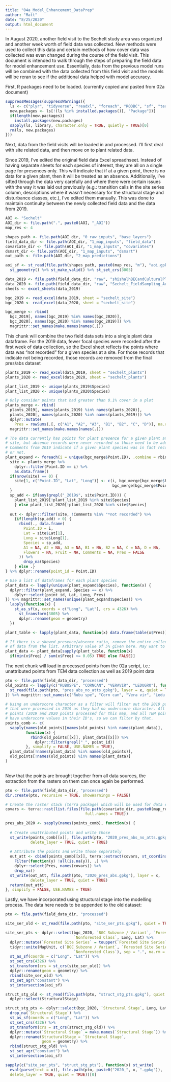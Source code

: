 ```yaml
---
title: "04a_Model_Enhancement_DataPrep"
author: "Matt"
date: "8/25/2020"
output: html_document
---
```


In August 2020, another field visit to the Sechelt study area was organized and another week worth of field data was collected. New methods were used to collect this data and certain methods of how cover data was collected was even changed during the course of the field visit. This document is intended to walk through the steps of preparing the field data for model enhancement use. Essentially, data from the previous model runs will be combined with the data collected from this field visit and the models will be reran to see if the additional data helped with model accuracy.

First, R packages need to be loaded. (currently copied and pasted from 02a document)

```r

suppressMessages(suppressWarnings({
  ls <- c("plyr", "tidyverse", "readxl", "foreach", "RODBC", "sf", "terra")
  new.packages <- ls[!(ls %in% installed.packages()[, "Package"])]
  if(length(new.packages))
    install.packages(new.packages)
  sapply(ls, library, character.only = TRUE, quietly = TRUE)[0]
  rm(ls, new.packages)
}))

```

Next, data from the field visits will be loaded in and processed. I'll first deal with site related data, and then move on to plant related data.

Since 2019, I've edited the original field data Excel spreadhseet. Instead of having separate sheets for each species of interest, they are all on a single page for presences only. This will indicate that if at a given point, there is no data for a given plant, then it will be treated as an absence. Additionally, I've sifted through the data very carefully and where there were certain issues with the way it was laid out previously (e.g.: transition calls in the site series column, descriptions where it wasn't necessary for the structural stage and disturbance classes, etc.), I've edited them manually. This was done to maintain continuity between the newly collected field data and the data from 2019.

```r

AOI <- "Sechelt"
AOI_dir <- file.path(".", paste0(AOI, "_AOI"))
map_res <- 4

shapes_path <- file.path(AOI_dir, "0_raw_inputs", "base_layers")
field_data_dir <- file.path(AOI_dir, "1_map_inputs", "field_data")
covariate_dir <- file.path(AOI_dir, "1_map_inputs", "covariates")
dsmart_dir <- file.path(AOI_dir, "1_map_inputs", "dsmart")
out_path <- file.path(AOI_dir, "2_map_predictions")

aoi_sf <- st_read(file.path(shapes_path, paste0(map_res, "m"), "aoi.gpkg"), quiet = TRUE) %>% 
  st_geometry() %>% st_make_valid() %>% st_set_crs(3005)

```



```r

data_2019 <- file.path(field_data_dir, "raw", "shishalhBECandCulturalPlants_FieldData_2019_EDITS.xlsx")
data_2020 <- file.path(field_data_dir, "raw", "Sechelt_FieldSampling_Aug2020.xlsx")
sheets <- excel_sheets(data_2019)

bgc_2019 <- read_excel(data_2019, sheet = "sechelt_site")
bgc_2020 <- read_excel(data_2020, sheet = "sechelt_site")

bgc_merge <- rbind(
  bgc_2019[, names(bgc_2019) %in% names(bgc_2020)], 
  bgc_2020[, names(bgc_2020) %in% names(bgc_2019)]) %>% 
  magrittr::set_names(make.names(names(.)))

```

This chunk will combine the two field data sets into a single plant data dataframe. For the 2019 data, fewer focal species were recorded after the first week of data collection, so the Excel sheet reflects the points where data was "not recorded" for a given species at a site. For those records that indicate not being recorded, those records are removed from the final pres/abs dataset

```r

plants_2019 <- read_excel(data_2019, sheet = "sechelt_plants")
plants_2020 <- read_excel(data_2020, sheet = "sechelt_plants")

plant_list_2019 <- unique(plants_2019$Species)
plant_list_2020 <- unique(plants_2020$Species)

# Only consider points that had greater than 0.1% cover in a plot
plants_merge <- rbind(
  plants_2019[, names(plants_2019) %in% names(plants_2020)], 
  plants_2020[, names(plants_2020) %in% names(plants_2019)]) %>% 
  dplyr::mutate(
    Pres = rowSums(.[, c("A1", "A2", "A3", "B1", "B2", "C", "D")], na.rm = TRUE) > 0.1) %>% 
  magrittr::set_names(make.names(names(.)))

# The data currently has points for plant presence for a given plant at each 
# site, but absence records were never recorded so those need to be added in.
# Comments from 2019 indicate if a given plant species was in fact recorded there
# or not.
plant_expand <- foreach(i = unique(bgc_merge$Point.ID), .combine = rbind) %do% {
  site <- plants_merge %>% 
    dplyr::filter(Point.ID == i) %>% 
    as.data.frame()
  if(nrow(site) == 0) {
    site[1, c("Point.ID", "Lat", "Long")] <- c(i, bgc_merge[bgc_merge$Point.ID == i, ]$Lat,
                                               bgc_merge[bgc_merge$Point.ID == i, ]$Long)
  }
  sp_add <- if(any(grepl("_2019$", site$Point.ID))) {
    plant_list_2019[!plant_list_2019 %in% site$Species]
    } else plant_list_2020[!plant_list_2020 %in% site$Species]
  
  out <- dplyr::filter(site, !Comments %in% "*not recorded") %>% 
    {if(length(sp_add) > 0) {
      rbind(., data.frame(
        Point.ID = i, 
        Lat = site$Lat[1], 
        Long = site$Long[1], 
        Species = sp_add, 
        A1 = NA, A2 = NA, A3 = NA, B1 = NA, B2 = NA, C = NA, D = NA, 
        Flowers = NA, Fruit = NA, Comments = NA, Pres = FALSE
      )) %>% 
        drop_na(Species)
    } else .}
} %>% dplyr::rename(point_id = Point.ID)

# Use a list of dataframes for each plant species
plant_data <- lapply(unique(plant_expand$Species), function(x) {
  dplyr::filter(plant_expand, Species == x) %>% 
    dplyr::select(point_id, Lat, Long, Pres)
}) %>% magrittr::set_names(unique(plant_expand$Species)) %>% 
  lapply(function(x) {
    st_as_sf(x, coords = c("Long", "Lat"), crs = 4326) %>% 
      st_transform(3005) %>% 
      dplyr::rename(geom = geometry)
  })

plant_table <- lapply(plant_data, function(x) data.frame(table(x$Pres)))

# If there is a skewed presence/absence ratio, remove the entire collection
# of data from the list. Arbitrary value of 5% given here. May want to remove this...
plant_data <- plant_data[sapply(plant_table, function(x) 
  if(min(x$Freq) / sum(x$Freq) >= 0.05) TRUE else FALSE)]

```

The next chunk will load in processed points from the 02a script, i.e.: unattributed points from TEM data collection as well as 2019 point data

```r

pto <- file.path(field_data_dir, "processed")
old_points <- lapply(c("RUBUSPE", "CORNCAN", "VERAVIR", "LEDUGRO"), function(x) {
  st_read(file.path(pto, "pres_abs_no_atts.gpkg"), layer = x, quiet = TRUE)
}) %>% magrittr::set_names(c("Rubu spe", "Corn can", "Vera vir", "Ledu gro"))

# Using an underscore character as a filter will filter out the 2019 points 
# that were processed in 2019 as they had no underscore character. All other
# points (2019 and 2020 points processed for this map, and all TEM points)
# have underscore values in their ID's, so we can filter by that.
points_comb <- c(
  sapply(names(old_points)[names(old_points) %in% names(plant_data)], 
         function(x) {
           rbind(old_points[[x]], plant_data[[x]]) %>% 
             dplyr::filter(grepl("_", point_id))
         }, simplify = FALSE, USE.NAMES = TRUE), 
  plant_data[!names(plant_data) %in% names(old_points)], 
  old_points[!names(old_points) %in% names(plant_data)]
)
  
```

Now that the points are brought together from all data sources, the extraction from the rasters on them can once again be performed.

```r

pto <- file.path(field_data_dir, "processed")
dir.create(pto, recursive = TRUE, showWarnings = FALSE)

# Create the raster stack (terra package) which will be used for data extraction
covars <- terra::rast(list.files(file.path(covariate_dir, paste0(map_res, "m")), 
                                   full.names = TRUE))

pres_abs_2020 <- sapply(names(points_comb), function(x) {
  
  # Create unattributed points and write those
  st_write(points_comb[[x]], file.path(pto, "2020_pres_abs_no_atts.gpkg"), layer = x, 
           delete_layer = TRUE, quiet = TRUE)
  
  # Attribute the points and write those separately
  out_att <- cbind(points_comb[[x]], terra::extract(covars, st_coordinates(points_comb[[x]]))) %>% 
    Filter(function(y) !all(is.na(y)), .) %>% 
    dplyr::select(Pres, names(covars)) %>% 
    drop_na()
  st_write(out_att, file.path(pto, "2020_pres_abs.gpkg"), layer = x, 
           delete_layer = TRUE, quiet = TRUE)
  return(out_att)
}, simplify = FALSE, USE.NAMES = TRUE)

```

Lastly, we have incorporated using structural stage into the modelling process. The data here needs to be appended to the old dataset:

```r

pto <- file.path(field_data_dir, "processed")

site_ser_old <- st_read(file.path(pto, "site_ser_pts.gpkg"), quiet = TRUE)

site_ser_pts <- dplyr::select(bgc_2020, `BGC Subzone / Variant`, `Forested Site Series`,
                              `Nonforested Class`, Long, Lat) %>% 
  dplyr::mutate(`Forested Site Series` = toupper(`Forested Site Series`)) %>% 
  tidyr::unite(MapUnit, c(`BGC Subzone / Variant`, `Forested Site Series`,
                              `Nonforested Class`), sep = ".", na.rm = TRUE) %>% 
  st_as_sf(coords = c("Long", "Lat")) %>% 
  st_set_crs(4326) %>% 
  st_transform(crs = st_crs(site_ser_old)) %>% 
  dplyr::rename(geom = geometry) %>% 
  rbind(site_ser_old) %>% 
  st_set_agr("constant") %>% 
  st_intersection(aoi_sf)

struct_stg_old <- st_read(file.path(pto, "struct_stg_pts.gpkg"), quiet = TRUE) %>% 
  dplyr::select(StructuralStage)

struct_stg_pts <- dplyr::select(bgc_2020, `Structural Stage`, Long, Lat) %>% 
  drop_na(`Structural Stage`) %>% 
  st_as_sf(coords = c("Long", "Lat")) %>% 
  st_set_crs(4326) %>% 
  st_transform(crs = st_crs(struct_stg_old)) %>% 
  dplyr::mutate(`Structural Stage` = make.names(`Structural Stage`)) %>% 
  dplyr::rename(StructuralStage = `Structural Stage`, 
                geom = geometry) %>% 
  rbind(struct_stg_old) %>% 
  st_set_agr("constant") %>% 
  st_intersection(aoi_sf)

sapply(c("site_ser_pts", "struct_stg_pts"), function(x) st_write(
  eval(parse(text = x)), file.path(pto, paste0("2020_", x, ".gpkg")), 
  delete_layer = TRUE, quiet = TRUE))[0]

```


